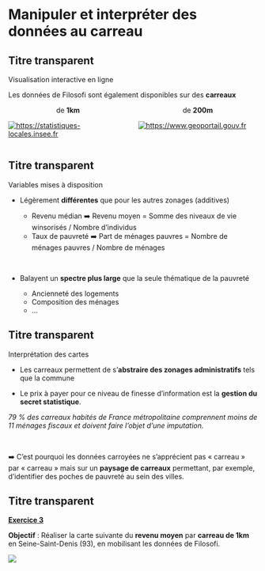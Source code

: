 # Manipuler et interpréter des données au carreau {#chapters_3 .backgroundTitre}

## Titre transparent {.backgroundStandard .unnamed .unnumbered .transparent}

::: enteteAvecTitre
Visualisation interactive en ligne
:::

Les données de Filosofi sont également disponibles sur des **carreaux**



:::: {.columns}

::: {.column width="50%"}


<center>de **1km**</center>
[![https://statistiques-locales.insee.fr](images/stat_locales.png)](https://statistiques-locales.insee.fr/#c=indicator&i=filo_c1km.niveau_vie_moyen&s=2019&t=A01&view=map15)

:::

::: {.column width="50%"}

<center>de **200m**</center>
[![https://www.geoportail.gouv.fr](images/geoportail.png)](https://www.geoportail.gouv.fr/thematiques/economie-et-statistique)


:::

::::


## Titre transparent {.backgroundStandard .unnamed .unnumbered .transparent}


::: enteteAvecTitre
Variables mises à disposition
:::

- Légèrement **différentes** que pour les autres zonages (additives) 

  * Revenu médian ➡️ Revenu moyen = Somme des niveaux de vie winsorisés / Nombre d'individus
  * Taux de pauvreté ➡️ Part de ménages pauvres = Nombre de ménages pauvres / Nombre de ménages

</br>

- Balayent un **spectre plus large** que la seule thématique de la pauvreté

  * Ancienneté des logements
  * Composition des ménages
  * ...

## Titre transparent {.backgroundStandard .unnamed .unnumbered .transparent}

::: enteteAvecTitre
Interprétation des cartes
:::

- Les carreaux permettent de s’**abstraire des zonages administratifs** tels que la commune

- Le prix à payer pour ce niveau de finesse d'information est la **gestion du secret statistique**.

_79 % des carreaux habités de France métropolitaine comprennent moins de 11 ménages fiscaux et doivent faire l’objet d’une imputation._

</br>

 ➡️  C’est pourquoi les données carroyées ne s’apprécient pas « carreau » par « carreau » mais sur un **paysage de carreaux** permettant, par exemple, d’identifier des poches de pauvreté au sein des villes. 

## Titre transparent {.backgroundStandard .unnamed .unnumbered .transparent}

[**Exercice 3**](..\travaux-pratiques\index.html#manipuler-les-données-carroyées-de-filosofi)

**Objectif** : Réaliser la carte suivante du **revenu moyen** par **carreau de 1km** en Seine-Saint-Denis (93), en mobilisant les données de Filosofi.


![](..\travaux-pratiques\index_files\figure-html\carte_exo_2-1.png){fig-align="center"}
